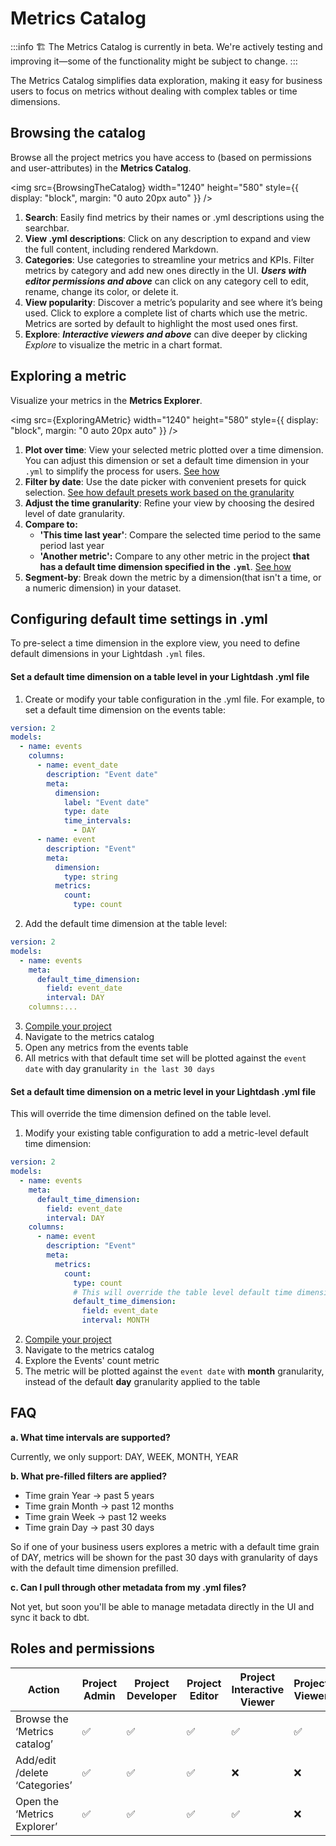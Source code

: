 
# Metrics Catalog

:::info
🏗️ The Metrics Catalog is currently in beta. We're actively testing and improving it—some of the functionality might be subject to change.
:::

The Metrics Catalog simplifies data exploration, making it easy for business users to focus on metrics without dealing with complex tables or time dimensions.

## Browsing the catalog

Browse all the project metrics you have access to (based on permissions and user-attributes) in the **Metrics Catalog**.

<img
  src={BrowsingTheCatalog}
  width="1240"
  height="580"
  style={{ display: "block", margin: "0 auto 20px auto" }}
/>

1. **Search**: Easily find metrics by their names or .yml descriptions using the searchbar.
2. **View .yml descriptions**: Click on any description to expand and view the full content, including rendered Markdown.
3. **Categories**: Use categories to streamline your metrics and KPIs. Filter metrics by category and add new ones directly in the UI. **_Users with editor permissions and above_** can click on any category cell to edit, rename, change its color, or delete it.
4. **View popularity**: Discover a metric’s popularity and see where it’s being used. Click to explore a complete list of charts which use the metric. Metrics are sorted by default to highlight the most used ones first.
5. **Explore**: **_Interactive viewers and above_** can dive deeper by clicking _Explore_ to visualize the metric in a chart format.

## Exploring a metric

Visualize your metrics in the **Metrics Explorer**.

<img
  src={ExploringAMetric}
  width="1240"
  height="580"
  style={{ display: "block", margin: "0 auto 20px auto" }}
/>

1. **Plot over time**: View your selected metric plotted over a time dimension. You can adjust this dimension or set a default time dimension in your `.yml` to simplify the process for users. [See how](#configuring-default-time-settings-in-yml)
2. **Filter by date**: Use the date picker with convenient presets for quick selection. [See how default presets work based on the granularity](#faq)
3. **Adjust the time granularity**: Refine your view by choosing the desired level of date granularity.
4. **Compare to:**
   - **'This time last year'**: Compare the selected time period to the same period last year
   - **'Another metric':** Compare to any other metric in the project **that has a default time dimension specified in the `.yml`**. [See how](#configuring-default-time-settings-in-yml)
5. **Segment-by**: Break down the metric by a dimension(that isn't a time, or a numeric dimension) in your dataset.

## Configuring default time settings in .yml

To pre-select a time dimension in the explore view, you need to define default dimensions in your Lightdash `.yml` files.

#### Set a default time dimension on a table level in your Lightdash .yml file

1. Create or modify your table configuration in the .yml file. For example, to set a default time dimension on the events table:

```yml
version: 2
models:
  - name: events
    columns:
      - name: event_date
        description: "Event date"
        meta:
          dimension:
            label: "Event date"
            type: date
            time_intervals:
              - DAY
      - name: event
        description: "Event"
        meta:
          dimension:
            type: string
          metrics:
            count:
              type: count
```

2. Add the default time dimension at the table level:

```yml
version: 2
models:
  - name: events
    meta:
      default_time_dimension:
        field: event_date
        interval: DAY
    columns:...
```

3. [Compile your project](/references/dbt-projects.mdx)
4. Navigate to the metrics catalog
5. Open any metrics from the events table
6. All metrics with that default time set will be plotted against the `event date` with day granularity `in the last 30 days`

#### Set a default time dimension on a metric level in your Lightdash .yml file

This will override the time dimension defined on the table level.

1. Modify your existing table configuration to add a metric-level default time dimension:

```yml
version: 2
models:
  - name: events
    meta:
      default_time_dimension:
        field: event_date
        interval: DAY
    columns:
      - name: event
        description: "Event"
        meta:
          metrics:
            count:
              type: count
              # This will override the table level default time dimension
              default_time_dimension:
                field: event_date
                interval: MONTH
```

2. [Compile your project](/references/dbt-projects.mdx)
3. Navigate to the metrics catalog
4. Explore the Events' count metric
5. The metric will be plotted against the `event date` with **month** granularity, instead of the default **day** granularity applied to the table

## FAQ

**a. What time intervals are supported?**

Currently, we only support: DAY, WEEK, MONTH, YEAR

**b. What pre-filled filters are applied?**

- Time grain Year -> past 5 years
- Time grain Month -> past 12 months
- Time grain Week -> past 12 weeks
- Time grain Day -> past 30 days

So if one of your business users explores a metric with a default time grain of DAY, metrics will be shown for the past 30 days with granularity of days with the default time dimension prefilled.

**c. Can I pull through other metadata from my .yml files?**

Not yet, but soon you'll be able to manage metadata directly in the UI and sync it back to dbt.

## Roles and permissions

| **Action**                    | **Project Admin** | **Project Developer** | **Project Editor** | **Project Interactive Viewer** | **Project Viewer** |
| ----------------------------- | ----------------- | --------------------- | ------------------ | ------------------------------ | ------------------ |
| Browse the ‘Metrics catalog’  | ✅                | ✅                    | ✅                 | ✅                             | ✅                 |
| Add/edit /delete ‘Categories’ | ✅                | ✅                    | ✅                 | ❌                             | ❌                 |
| Open the ‘Metrics Explorer’   | ✅                | ✅                    | ✅                 | ✅                             | ❌                 |
